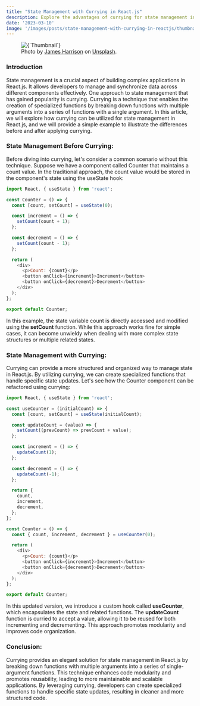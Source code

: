 ```yaml
---
title: "State Management with Currying in React.js"
description: Explore the advantages of currying for state management in React.js on code modularity, reusability, and scalability.
date: '2023-03-10'
image: '/images/posts/state-management-with-currying-in-reactjs/thumbnail.jpg'
---
```

<figure>
  <Image
    className="rounded-lg"
    alt={`Thumbnail`}
    src={`/images/posts/state-management-with-currying-in-reactjs/thumbnail.jpg`}
    blurDataURL={`/images/posts/state-management-with-currying-in-reactjs/thumbnail.jpg`}
    width={766}
    height={419}
  />
  <figcaption className="text-center">Photo by <a href="https://unsplash.com/@jstrippa" target="_blank">James Harrison</a> on <a href="https://unsplash.com/" target="_blank">Unsplash</a>.</figcaption>
</figure>

### Introduction
State management is a crucial aspect of building complex applications in React.js. It allows developers to manage and synchronize data across different components effectively. One approach to state management that has gained popularity is currying. Currying is a technique that enables the creation of specialized functions by breaking down functions with multiple arguments into a series of functions with a single argument. In this article, we will explore how currying can be utilized for state management in React.js, and we will provide a simple example to illustrate the differences before and after applying currying.

### State Management Before Currying:
Before diving into currying, let's consider a common scenario without this technique. Suppose we have a component called Counter that maintains a count value. In the traditional approach, the count value would be stored in the component's state using the useState hook:


```javascript
import React, { useState } from 'react';

const Counter = () => {
  const [count, setCount] = useState(0);

  const increment = () => {
    setCount(count + 1);
  };

  const decrement = () => {
    setCount(count - 1);
  };

  return (
    <div>
      <p>Count: {count}</p>
      <button onClick={increment}>Increment</button>
      <button onClick={decrement}>Decrement</button>
    </div>
  );
};

export default Counter;
```

In this example, the state variable count is directly accessed and modified using the **setCount** function. While this approach works fine for simple cases, it can become unwieldy when dealing with more complex state structures or multiple related states.

### State Management with Currying:
Currying can provide a more structured and organized way to manage state in React.js. By utilizing currying, we can create specialized functions that handle specific state updates. Let's see how the Counter component can be refactored using currying:

```javascript
import React, { useState } from 'react';

const useCounter = (initialCount) => {
  const [count, setCount] = useState(initialCount);

  const updateCount = (value) => {
    setCount((prevCount) => prevCount + value);
  };

  const increment = () => {
    updateCount(1);
  };

  const decrement = () => {
    updateCount(-1);
  };

  return {
    count,
    increment,
    decrement,
  };
};

const Counter = () => {
  const { count, increment, decrement } = useCounter(0);

  return (
    <div>
      <p>Count: {count}</p>
      <button onClick={increment}>Increment</button>
      <button onClick={decrement}>Decrement</button>
    </div>
  );
};

export default Counter;

```

In this updated version, we introduce a custom hook called **useCounter**, which encapsulates the state and related functions. The **updateCount** function is curried to accept a value, allowing it to be reused for both incrementing and decrementing. This approach promotes modularity and improves code organization.

### Conclusion:
Currying provides an elegant solution for state management in React.js by breaking down functions with multiple arguments into a series of single-argument functions. This technique enhances code modularity and promotes reusability, leading to more maintainable and scalable applications. By leveraging currying, developers can create specialized functions to handle specific state updates, resulting in cleaner and more structured code.